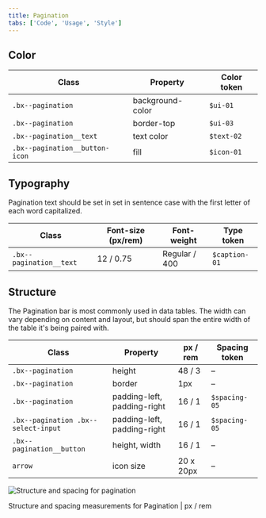 ```yaml
---
title: Pagination
tabs: ['Code', 'Usage', 'Style']
---
```


## Color

| Class                          | Property         | Color token |
| ------------------------------ | ---------------- | ----------- |
| `.bx--pagination`              | background-color | `$ui-01`    |
| `.bx--pagination`              | border-top       | `$ui-03`    |
| `.bx--pagination__text`        | text color       | `$text-02`  |
| `.bx--pagination__button-icon` | fill             | `$icon-01`  |

## Typography

Pagination text should be set in set in sentence case with the first letter of each word capitalized.

| Class                   | Font-size (px/rem) | Font-weight   | Type token    |
| ----------------------- | ------------------ | ------------- | ------------- |
| `.bx--pagination__text` | 12 / 0.75          | Regular / 400 | `$caption-01` |

## Structure

The Pagination bar is most commonly used in data tables. The width can vary depending on content and layout, but should span the entire width of the table it's being paired with.

| Class                               | Property                    | px / rem  | Spacing token |
| ----------------------------------- | --------------------------- | --------- | ------------- |
| `.bx--pagination`                   | height                      | 48 / 3    | –             |
| `.bx--pagination`                   | border                      | 1px       | –             |
| `.bx--pagination`                   | padding-left, padding-right | 16 / 1    | `$spacing-05` |
| `.bx--pagination .bx--select-input` | padding-left, padding-right | 16 / 1    | `$spacing-05` |
| `.bx--pagination__button`           | height, width               | 16 / 1    | –             |
| `arrow`                             | icon size                   | 20 x 20px | –             |

<div className="image--fixed">

![Structure and spacing for pagination](images/pagination-style-1.png)

</div>

<Caption>Structure and spacing measurements for Pagination | px / rem</Caption>
